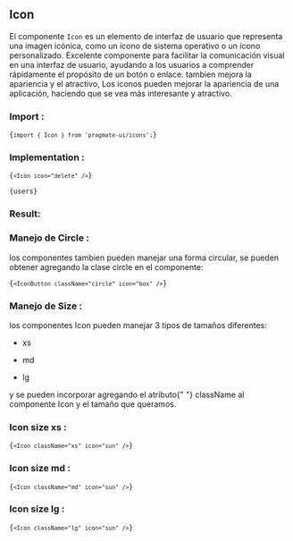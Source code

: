 
## Icon

El componente `Icon` es un elemento de
interfaz de usuario que representa una imagen icónica, como un ícono de
sistema operativo o un ícono personalizado. Excelente componente para
facilitar la comunicación visual en una interfaz de usuario, ayudando a
los usuarios a comprender rápidamente el propósito de un botón o enlace.
tambien mejora la apariencia y el atractivo, Los iconos pueden mejorar
la apariencia de una aplicación, haciendo que se vea más interesante y
atractivo.

### Import :

<Code>{`import { Icon } from 'pragmate-ui/icons';`}</Code>

### Implementation :

<Code className="component-implementation__code">{`<Icon icon="delete" />`}</Code>

<Code>{users}</Code>

### Result:

<Icon icon="delete" />

### Manejo de Circle :

los componentes tambien pueden manejar una forma circular, se
pueden obtener agregando la clase circle en el componente:

<Code>{`<IconButton className="circle" icon="box" />`}</Code>

<IconButton className="circle" icon="delete" />

### Manejo de Size :

los componentes Icon pueden manejar 3 tipos de
tamaños diferentes:

- xs

- md

- lg

y se pueden incorporar agregando el atributo{" "}
className al componente Icon y el
tamaño que queramos.

### Icon size xs :

<Code>{`<Icon className="xs" icon="sun" />`}</Code>

<Icon className="xs" icon="sun" />

### Icon size md :

<Code>{`<Icon className="md" icon="sun" />`}</Code>

<Icon className="md" icon="sun" />

### Icon size lg :

<Code>{`<Icon className="lg" icon="sun" />`}</Code>

<Icon className="lg" icon="sun" />
